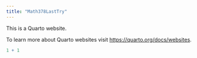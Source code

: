 ```yaml
---
title: "Math378LastTry"
---
```


This is a Quarto website.

To learn more about Quarto websites visit <https://quarto.org/docs/websites>.

```r
1 + 1
```
